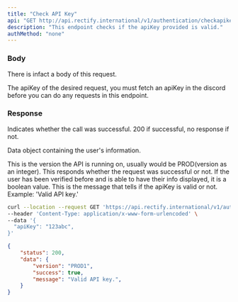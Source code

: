 ```yaml
---
title: "Check API Key"
api: "GET http://api.rectify.international/v1/authentication/checkapikey"
description: "This endpoint checks if the apiKey provided is valid."
authMethod: "none"
---
```


### Body

There is infact a body of this request.

<ParamField body="apiKey" type="string" default="123abc" required>
  The apiKey of the desired request, you must fetch an apiKey in the discord before you can do any requests in this endpoint.
</ParamField>

### Response

<ResponseField name="Status" type="number">
  Indicates whether the call was successful. 200 if successful, no response if not.
</ResponseField>

<ResponseField name="data" type="object">

Data object containing the user's information.
</ResponseField>

<Expandable title="Response Info">

<ResponseField name="version" type="string">
  This is the version the API is running on, usually would be PROD(version as an integer).
</ResponseField>

<ResponseField name="success" type="boolean">
  This responds whether the request was successful or not. If the user has been verified before and is able to have their info displayed, it is a boolean value.
</ResponseField>

<ResponseField name="message" type="string">
  This is the message that tells if the apiKey is valid or not. Example: 'Valid API key.'
</ResponseField>

</Expandable>
<RequestExample>

```bash Example Request
curl --location --request GET 'https://api.rectify.international/v1/authentication/checkapikey' \
--header 'Content-Type: application/x-www-form-urlencoded' \
--data '{
  "apiKey": "123abc",
}'
```

</RequestExample>

<ResponseExample>

```json Response
{
    "status": 200,
    "data": {
        "version": "PROD1",
        "success": true,
        "message": "Valid API key.",
    }
}
```
</ResponseExample>
